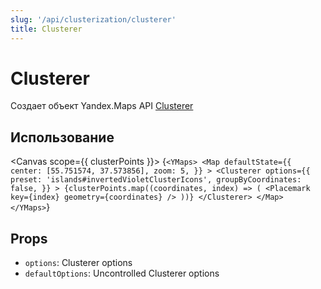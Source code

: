 ```yaml
---
slug: '/api/clusterization/clusterer'
title: Clusterer
---
```



# Clusterer

Создает объект Yandex.Maps API [Clusterer][docs]

## Использование

<Canvas scope={{ clusterPoints }}>
  {`
  <YMaps>
    <Map
      defaultState={{
        center: [55.751574, 37.573856],
        zoom: 5,
      }}
    >
      <Clusterer
        options={{
          preset: 'islands#invertedVioletClusterIcons',
          groupByCoordinates: false,
        }}
      >
        {clusterPoints.map((coordinates, index) => (
          <Placemark key={index} geometry={coordinates} />
        ))}
      </Clusterer>
    </Map>
  </YMaps>
`}
</Canvas>

## Props

- `options`: Clusterer options
- `defaultOptions`: Uncontrolled Clusterer options

[docs]:
  https://tech.yandex.com/maps/doc/jsapi/2.1/ref/reference/Clusterer-docpage/
